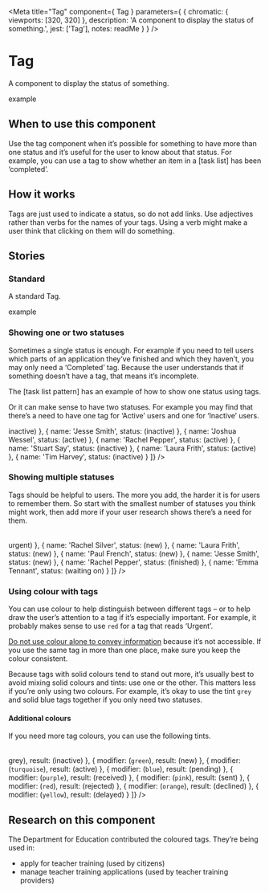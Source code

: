 
<Meta
  title="Tag"
  component={ Tag }
  parameters={ {
    chromatic: { viewports: [320, 320] },
    description: 'A component to display the status of something.',
    jest: ['Tag'],
    notes: readMe
  } }
/>

# Tag

A component to display the status of something.

<Preview withToolbar>
  <Story name="Tag">
    <Tag>example</Tag>
  </Story>
</Preview>

<Props of={Tag} />


## When to use this component

Use the tag component when it’s possible for something to have more than one status and it’s useful for the user to know about that status. For example, you can use a tag to show whether an item in a [task list] has been ‘completed’.


## How it works

Tags are just used to indicate a status, so do not add links. Use adjectives rather than verbs for the names of your tags. Using a verb might make a user think that clicking on them will do something.


## Stories
### Standard

A standard Tag.

<Preview>
  <Story name="Standard">
    <Tag>example</Tag>
  </Story>
</Preview>


### Showing one or two statuses

Sometimes a single status is enough. For example if you need to tell users which parts of an application they’ve finished and which they haven’t, you may only need a ‘Completed’ tag. Because the user understands that if something doesn’t have a tag, that means it’s incomplete.

The [task list pattern] has an example of how to show one status using tags.

Or it can make sense to have two statuses. For example you may find that there’s a need to have one tag for ‘Active’ users and one for ‘Inactive’ users.

<Preview>
  <Story name="One or two">
    <Table
      keys={['name', 'status']}
      headings={{
        name: 'Name of user',
        status: 'Status'
      }}
      data={[
        {
          name: 'Rachel Silver',
          status: (<Tag classModifiers="grey">inactive</Tag>)
        },
        {
          name: 'Jesse Smith',
          status: (<Tag classModifiers="grey">inactive</Tag>)
        },
        {
          name: 'Joshua Wessel',
          status: (<Tag>active</Tag>)
        },
        {
          name: 'Rachel Pepper',
          status: (<Tag>active</Tag>)
        },
        {
          name: 'Stuart Say',
          status: (<Tag classModifiers="grey">inactive</Tag>)
        },
        {
          name: 'Laura Frith',
          status: (<Tag>active</Tag>)
        },
        {
          name: 'Tim Harvey',
          status: (<Tag classModifiers="grey">inactive</Tag>)
        }
      ]}
    />
  </Story>
</Preview>


### Showing multiple statuses

Tags should be helpful to users. The more you add, the harder it is for users to remember them. So start with the smallest number of statuses you think might work, then add more if your user research shows there’s a need for them.

<Preview>
  <Story name="Multiple">
    <Table
      keys={['name', 'status']}
      headings={{
        name: 'Applicaton',
        status: 'Status'
      }}
      data={[
        {
          name: 'Joshua Wessel',
          status: (<Tag classModifiers="red">urgent</Tag>)
        },
        {
          name: 'Rachel Silver',
          status: (<Tag classModifiers="blue">new</Tag>)
        },
        {
          name: 'Laura Frith',
          status: (<Tag classModifiers="blue">new</Tag>)
        },
        {
          name: 'Paul French',
          status: (<Tag classModifiers="blue">new</Tag>)
        },
        {
          name: 'Jesse Smith',
          status: (<Tag classModifiers="blue">new</Tag>)
        },
        {
          name: 'Rachel Pepper',
          status: (<Tag classModifiers="green">finished</Tag>)
        },
        {
          name: 'Emma Tennant',
          status: (<Tag classModifiers="yellow">waiting on</Tag>)
        }
      ]}
    />
  </Story>
</Preview>


### Using colour with tags

You can use colour to help distinguish between different tags – or to help draw the user’s attention to a tag if it’s especially important. For example, it probably makes sense to use `red` for a tag that reads ‘Urgent’.

[Do not use colour alone to convey information] because it’s not accessible. If you use the same tag in more than one place, make sure you keep the colour consistent.

Because tags with solid colours tend to stand out more, it’s usually best to avoid mixing solid colours and tints: use one or the other. This matters less if you’re only using two colours. For example, it’s okay to use the tint `grey` and solid blue tags together if you only need two statuses.


#### Additional colours

If you need more tag colours, you can use the following tints.

<Preview>
  <Story name="Colours">
    <Table
      keys={['modifier', 'result']}
      headings={{
        modifier: 'classModifier',
        result: 'Tag'
      }}
      data={[
        {
          modifier: (<code>grey</code>),
          result: (<Tag classModifiers="grey">inactive</Tag>)
        },
        {
          modifier: (<code>green</code>),
          result: (<Tag classModifiers="green">new</Tag>)
        },
        {
          modifier: (<code>turquoise</code>),
          result: (<Tag classModifiers="turquoise">active</Tag>)
        },
        {
          modifier: (<code>blue</code>),
          result: (<Tag classModifiers="blue">pending</Tag>)
        },
        {
          modifier: (<code>purple</code>),
          result: (<Tag classModifiers="purple">received</Tag>)
        },
        {
          modifier: (<code>pink</code>),
          result: (<Tag classModifiers="pink">sent</Tag>)
        },
        {
          modifier: (<code>red</code>),
          result: (<Tag classModifiers="red">rejected</Tag>)
        },
        {
          modifier: (<code>orange</code>),
          result: (<Tag classModifiers="orange">declined</Tag>)
        },
        {
          modifier: (<code>yellow</code>),
          result: (<Tag classModifiers="yellow">delayed</Tag>)
        }
      ]}
    />
  </Story>
</Preview>


## Research on this component

The Department for Education contributed the coloured tags. They’re being used in:
- apply for teacher training (used by citizens)
- manage teacher training applications (used by teacher training providers)


[Do not use colour alone to convey information]: https://www.w3.org/WAI/WCAG21/Understanding/use-of-color.html